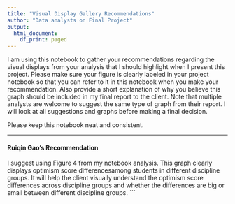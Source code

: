 ```yaml
---
title: "Visual Display Gallery Recommendations"
author: "Data analysts on Final Project"
output:
  html_document:
    df_print: paged
---
```


I am using this notebook to gather your recommendations regarding the visual 
displays from your analysis that I should highlight when I present this 
project. Please make sure your figure is clearly labeled in your project
notebook so that you can refer to it in this notebook when you make your
recommendation. Also provide a short explanation of why you believe this
graph should be included in my final report to the client. Note that multiple analysts are welcome to suggest the same type of graph from their report. 
I will look at all suggestions and graphs before making a final decision.

Please keep this notebook neat and consistent.

***
#### Ruiqin Gao's Recommendation
I suggest using Figure 4 from my notebook analysis. This graph clearly displays
optimism score differencesamong students in different discipline groups. 
It will help the client visually understand the optimism score differences 
across discipline groups and whether the differences are big or small between
different discipline groups.
```

